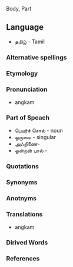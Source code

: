 Body, Part
==Language==
* தமிழ் - Tamil
===Alternative spellings===
===Etymology===
===Pronunciation===
* angkam
===Part of Speach===
* பெயர்ச் சொல் - noun
* ஒருமை - singular
* அஃறிணை- 
* ஒன்றன் பால் - 
===Quotations===
===Synonyms===
===Anotnyms===
===Translations===
* angkam
===Dirived Words===
===References===